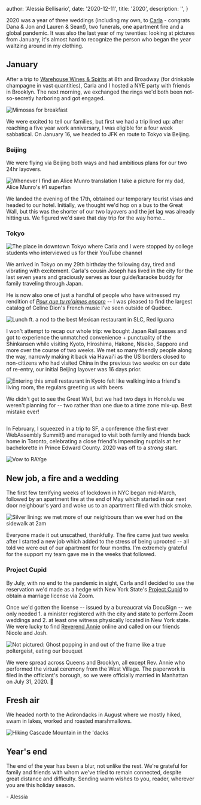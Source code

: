 
  author: 'Alessia Bellisario',
  date: '2020-12-11',
  title: '2020',
  description: '',
}


2020 was a year of three weddings (including my own, to [Carla](https://twitter.com/csandersonlaw) - congrats Dana & Jon and Lauren & Sean!), two funerals, one apartment fire and a global pandemic. It was also the last year of my twenties: looking at pictures from January, it's almost hard to recognize the person who began the year waltzing around in my clothing.

## January

After a trip to [Warehouse Wines & Spirits](https://www.warehousewinesandspirits.com/) at 8th and Broadway (for drinkable champagne in vast quantities), Carla and I hosted a NYE party with friends in Brooklyn. The next morning, we exchanged the rings we'd both been not-so-secretly harboring and got engaged.

<Image src={engagement} alt="Mimosas for breakfast" />

We were excited to tell our families, but first we had a trip lined up: after reaching a five year work anniversary, I was eligible for a four week sabbatical. On January 16, we headed to JFK en route to Tokyo via Beijing.

### Beijing

We were flying via Beijing both ways and had ambitious plans for our two 24hr layovers.

<Image
  src={beijing2}
  alt="Whenever I find an Alice Munro translation I take a picture for my dad, Alice Munro's #1 superfan"
/>

We landed the evening of the 17th, obtained our temporary tourist visas and headed to our hotel. Initially, we thought we'd hop on a bus to the Great Wall, but this was the shorter of our two layovers and the jet lag was already hitting us. We figured we'd save that day trip for the way home...

### Tokyo

<Image
  src={japan4}
  alt="The place in downtown Tokyo where Carla and I were stopped by college students who interviewed us for their YouTube channel"
/>

We arrived in Tokyo on my 29th birthday the following day, tired and vibrating with excitement. Carla's cousin Joseph has lived in the city for the last seven years and graciously serves as tour guide/karaoke buddy for family traveling through Japan.

He is now also one of just a handful of people who have witnessed my rendition of [_Pour que tu m'aimes encore_](https://www.youtube.com/watch?v=AzaTyxMduH4) -- I was pleased to find the largest catalog of Celine Dion's French music I've seen outside of Québec.

<Image
  src={japan6}
  alt="Lunch ft. a nod to the best Mexican restaurant in SLC, Red Iguana"
/>

I won't attempt to recap our whole trip: we bought Japan Rail passes and got to experience the unmatched convenience + punctuality of the Shinkansen while visiting Kyoto, Hiroshima, Hakone, Niseko, Sapporo and more over the course of two weeks. We met so many friendly people along the way, narrowly making it back via Hawai'i as the US borders closed to non-citizens who had visited China in the previous two weeks: on our date of re-entry, our initial Beijing layover was 16 days prior.

<Image
  src={japan11}
  alt="Entering this small restaurant in Kyoto felt like walking into a friend's living room, the regulars greeting us with beers"
/>

We didn't get to see the Great Wall, but we had two days in Honolulu we weren't planning for -- two rather than one due to a time zone mix-up. Best mistake ever!

<Image src={hawaii2} alt="" />

In February, I squeezed in a trip to SF, a conference (the first ever WebAssembly Summit!) and managed to visit both family and friends back home in Toronto, celebrating a close friend's impending nuptials at her bachelorette in Prince Edward County. 2020 was off to a _strong_ start.

<Image src={pec} alt="Vow to RAYge" />

## New job, a fire and a wedding

The first few terrifying weeks of lockdown in NYC began mid-March, followed by an apartment fire at the end of May which started in our next door neighbour's yard and woke us to an apartment filled with thick smoke.

<Image
  src={fire}
  alt="Silver lining: we met more of our neighbours than we ever had on the sidewalk at 2am"
/>

Everyone made it out unscathed, thankfully. The fire came just two weeks after I started a new job which added to the stress of being uprooted -- all told we were out of our apartment for four months. I'm extremely grateful for the support my team gave me in the weeks that followed.

### Project Cupid

By July, with no end to the pandemic in sight, Carla and I decided to use the reservation we'd made as a hedge with New York State's [Project Cupid](nyc.gov/Cupid) to obtain a marriage license via Zoom.

Once we'd gotten the license -- issued by a bureaucrat via DocuSign -- we only needed 1. a minister registered with the city and state to perform Zoom weddings and 2. at least one witness physically located in New York state. We were lucky to find [Reverend Annie](https://www.revannienyc.com/) online and called on our friends Nicole and Josh.

<Image
  src={wedding}
  alt="Not pictured: Ghost popping in and out of the frame like a true poltergeist, eating our bouquet"
/>

We were spread across Queens and Brooklyn, all except Rev. Annie who performed the virtual ceremony from the West Village. The paperwork is filed in the officiant's borough, so we were officially married in Manhattan on July 31, 2020. 🎉

## Fresh air

We headed north to the Adirondacks in August where we mostly hiked, swam in lakes, worked and roasted marshmallows.

<Image src={dacks2} alt="Hiking Cascade Mountain in the 'dacks" />

## Year's end

The end of the year has been a blur, not unlike the rest. We're grateful for family and friends with whom we've tried to remain connected, despite great distance and difficulty. Sending warm wishes to you, reader, wherever you are this holiday season.

\- Alessia

<Image src={japan12} alt="" />
